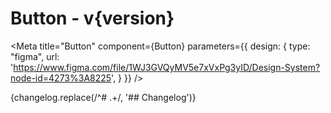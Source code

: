 

<h1>Button<span className="text-lg font-normal"> - v{version}</span></h1>

<Meta title="Button" component={Button} parameters={{
    design: {
      type: "figma",
      url: 'https://www.figma.com/file/1WJ3GVQyMV5e7xVxPg3yID/Design-System?node-id=4273%3A8225',
    }
  }} />

<Canvas withSource="none">
  <Story name="Button">
    <ButtonStory />
  </Story>
</Canvas>

<ArgsTable />

<Description>
  {changelog.replace(/^# .+/, '## Changelog')}
</Description>
